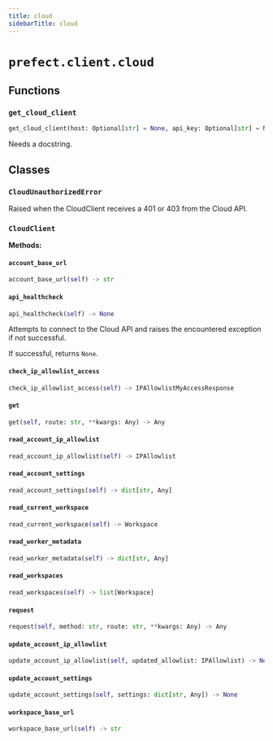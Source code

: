 ```yaml
---
title: cloud
sidebarTitle: cloud
---
```


# `prefect.client.cloud`

## Functions

### `get_cloud_client` <sup><a href="https://github.com/prefecthq/prefect/blob/main/src/prefect/client/cloud.py#L38" target="_blank"><Icon icon="github" style="width: 14px; height: 14px;" /></a></sup>

```python
get_cloud_client(host: Optional[str] = None, api_key: Optional[str] = None, httpx_settings: Optional[dict[str, Any]] = None, infer_cloud_url: bool = False) -> 'CloudClient'
```


Needs a docstring.


## Classes

### `CloudUnauthorizedError` <sup><a href="https://github.com/prefecthq/prefect/blob/main/src/prefect/client/cloud.py#L66" target="_blank"><Icon icon="github" style="width: 14px; height: 14px;" /></a></sup>


Raised when the CloudClient receives a 401 or 403 from the Cloud API.


### `CloudClient` <sup><a href="https://github.com/prefecthq/prefect/blob/main/src/prefect/client/cloud.py#L72" target="_blank"><Icon icon="github" style="width: 14px; height: 14px;" /></a></sup>

**Methods:**

#### `account_base_url` <sup><a href="https://github.com/prefecthq/prefect/blob/main/src/prefect/client/cloud.py#L101" target="_blank"><Icon icon="github" style="width: 14px; height: 14px;" /></a></sup>

```python
account_base_url(self) -> str
```

#### `api_healthcheck` <sup><a href="https://github.com/prefecthq/prefect/blob/main/src/prefect/client/cloud.py#L114" target="_blank"><Icon icon="github" style="width: 14px; height: 14px;" /></a></sup>

```python
api_healthcheck(self) -> None
```

Attempts to connect to the Cloud API and raises the encountered exception if not
successful.

If successful, returns `None`.


#### `check_ip_allowlist_access` <sup><a href="https://github.com/prefecthq/prefect/blob/main/src/prefect/client/cloud.py#L166" target="_blank"><Icon icon="github" style="width: 14px; height: 14px;" /></a></sup>

```python
check_ip_allowlist_access(self) -> IPAllowlistMyAccessResponse
```

#### `get` <sup><a href="https://github.com/prefecthq/prefect/blob/main/src/prefect/client/cloud.py#L186" target="_blank"><Icon icon="github" style="width: 14px; height: 14px;" /></a></sup>

```python
get(self, route: str, **kwargs: Any) -> Any
```

#### `read_account_ip_allowlist` <sup><a href="https://github.com/prefecthq/prefect/blob/main/src/prefect/client/cloud.py#L155" target="_blank"><Icon icon="github" style="width: 14px; height: 14px;" /></a></sup>

```python
read_account_ip_allowlist(self) -> IPAllowlist
```

#### `read_account_settings` <sup><a href="https://github.com/prefecthq/prefect/blob/main/src/prefect/client/cloud.py#L144" target="_blank"><Icon icon="github" style="width: 14px; height: 14px;" /></a></sup>

```python
read_account_settings(self) -> dict[str, Any]
```

#### `read_current_workspace` <sup><a href="https://github.com/prefecthq/prefect/blob/main/src/prefect/client/cloud.py#L130" target="_blank"><Icon icon="github" style="width: 14px; height: 14px;" /></a></sup>

```python
read_current_workspace(self) -> Workspace
```

#### `read_worker_metadata` <sup><a href="https://github.com/prefecthq/prefect/blob/main/src/prefect/client/cloud.py#L138" target="_blank"><Icon icon="github" style="width: 14px; height: 14px;" /></a></sup>

```python
read_worker_metadata(self) -> dict[str, Any]
```

#### `read_workspaces` <sup><a href="https://github.com/prefecthq/prefect/blob/main/src/prefect/client/cloud.py#L124" target="_blank"><Icon icon="github" style="width: 14px; height: 14px;" /></a></sup>

```python
read_workspaces(self) -> list[Workspace]
```

#### `request` <sup><a href="https://github.com/prefecthq/prefect/blob/main/src/prefect/client/cloud.py#L189" target="_blank"><Icon icon="github" style="width: 14px; height: 14px;" /></a></sup>

```python
request(self, method: str, route: str, **kwargs: Any) -> Any
```

#### `update_account_ip_allowlist` <sup><a href="https://github.com/prefecthq/prefect/blob/main/src/prefect/client/cloud.py#L159" target="_blank"><Icon icon="github" style="width: 14px; height: 14px;" /></a></sup>

```python
update_account_ip_allowlist(self, updated_allowlist: IPAllowlist) -> None
```

#### `update_account_settings` <sup><a href="https://github.com/prefecthq/prefect/blob/main/src/prefect/client/cloud.py#L148" target="_blank"><Icon icon="github" style="width: 14px; height: 14px;" /></a></sup>

```python
update_account_settings(self, settings: dict[str, Any]) -> None
```

#### `workspace_base_url` <sup><a href="https://github.com/prefecthq/prefect/blob/main/src/prefect/client/cloud.py#L108" target="_blank"><Icon icon="github" style="width: 14px; height: 14px;" /></a></sup>

```python
workspace_base_url(self) -> str
```
